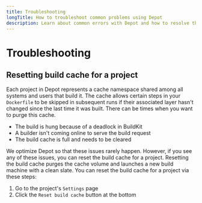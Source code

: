 ```yaml
---
title: Troubleshooting
longTitle: How to troubleshoot common problems using Depot
description: Learn about common errors with Depot and how to resolve them.
---
```


# Troubleshooting

## Resetting build cache for a project

Each project in Depot represents a cache namespace shared among all systems and users that build it. The cache allows certain steps in your `Dockerfile` to be skipped in subsequent runs if their associated layer hasn't changed since the last time it was built. There can be times when you want to purge this cache.

- The build is hung because of a deadlock in BuildKit
- A builder isn't coming online to serve the build request
- The build cache is full and needs to be cleared

We optimize Depot so that these issues rarely happen. However, if you see any of these issues, you can reset the build cache for a project. Resetting the build cache purges the cache volume and launches a new build machine with a clean slate. You can reset the build cache for a project via these steps:

1. Go to the project's `Settings` page
2. Click the `Reset build cache` button at the bottom

